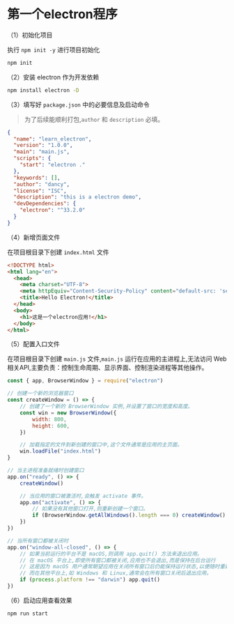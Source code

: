 # 第一个electron程序

（1）初始化项目

执行 `npm init -y` 进行项目初始化

```bash [终端]
npm init
```

（2）安装 electron 作为开发依赖

```bash
npm install electron -D
```

（3）填写好 `package.json` 中的必要信息及启动命令

> 为了后续能顺利打包,`author` 和 `description` 必填。

```json {4,6,9,11} [package.json]
{
  "name": "learn_electron",
  "version": "1.0.0",
  "main": "main.js",
  "scripts": {
    "start": "electron ."
  },
  "keywords": [],
  "author": "dancy",
  "license": "ISC",
  "description": "this is a electron demo",
  "devDependencies": {
    "electron": "^33.2.0"
  }
}
```

（4）新增页面文件

在项目根目录下创建 `index.html` 文件

```html
<!DOCTYPE html>
<html lang="en">
  <head>
    <meta charset="UTF-8">
    <meta httpEquiv="Content-Security-Policy" content="default-src: 'self'; style-src 'self' 'unsafe-inline'; img-src 'self' data:;"/>
    <title>Hello Electron!</title>
  </head>
  <body>
    <h1>这是一个electron应用!</h1>
  </body>
</html>
```

（5）配置入口文件

在项目根目录下创建 `main.js` 文件,`main.js` 运行在应用的主进程上,无法访问 Web 相关API,主要负责：控制生命周期、显示界面、控制渲染进程等其他操作。

```js
const { app, BrowserWindow } = require("electron")

// 创建一个新的浏览器窗口
const createWindow = () => {
	// 创建了一个新的 BrowserWindow 实例,并设置了窗口的宽度和高度。
	const win = new BrowserWindow({
		width: 800,
		height: 600,
	})

	// 加载指定的文件到新创建的窗口中,这个文件通常是应用的主页面。
	win.loadFile("index.html")
}

// 当主进程准备就绪时创建窗口
app.on("ready", () => {
	createWindow()

	// 当应用的窗口被激活时,会触发 activate 事件。
	app.on("activate", () => {
		// 如果没有其他窗口打开,则重新创建一个窗口。
		if (BrowserWindow.getAllWindows().length === 0) createWindow()
	})
})

// 当所有窗口都被关闭时
app.on("window-all-closed", () => {
	// 如果当前运行的平台不是 macOS,则调用 app.quit() 方法来退出应用。
	// 在 macOS 平台上,即使所有窗口都被关闭,应用也不会退出,而是保持在后台运行
	// 这是因为 macOS 用户通常期望应用在关闭所有窗口后仍能保持运行状态,以便随时重新打开窗口。
	// 而在其他平台上,如 Windows 和 Linux,通常会在所有窗口关闭后退出应用。
	if (process.platform !== "darwin") app.quit()
})

```

（6）启动应用查看效果

```bash
npm run start
```
